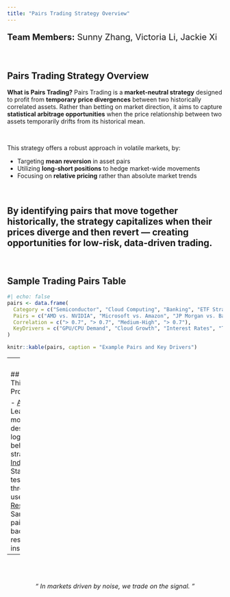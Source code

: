 ```yaml
---
title: "Pairs Trading Strategy Overview"
---
```

<p style="font-size: 20px;"><strong>Team Members:</strong> Sunny Zhang, Victoria Li, Jackie Xi</p>

<br>

## Pairs Trading Strategy Overview
**What is Pairs Trading?**
Pairs Trading is a **market-neutral strategy** designed to profit from **temporary price divergences** between two historically correlated assets. Rather than betting on market direction, it aims to capture **statistical arbitrage opportunities** when the price relationship between two assets temporarily drifts from its historical mean.

<br>

This strategy offers a robust approach in volatile markets, by:

- Targeting **mean reversion** in asset pairs
- Utilizing **long-short positions** to hedge market-wide movements
- Focusing on **relative pricing** rather than absolute market trends

<br>

By identifying pairs that move together historically, the strategy capitalizes when their prices diverge and then revert — creating opportunities for **low-risk, data-driven trading**.
---

<br>

## Sample Trading Pairs Table

```r
#| echo: false
pairs <- data.frame(
  Category = c("Semiconductor", "Cloud Computing", "Banking", "ETF Strategy"),
  Pairs = c("AMD vs. NVIDIA", "Microsoft vs. Amazon", "JP Morgan vs. Bank of America", "QQQ vs. SMH"),
  Correlation = c("> 0.7", "> 0.7", "Medium-High", "> 0.7"),
  KeyDrivers = c("GPU/CPU Demand", "Cloud Growth", "Interest Rates", "Tech Performance")
)

knitr::kable(pairs, caption = "Example Pairs and Key Drivers")

```
---
<br>

## Explore This Project

- [About](about.qmd): Learn the motivation, design, and logic behind the strategy
- [Indicators](indicators.qmd): Statistical tests and thresholds used
- [Results](results.qmd): Sample pairs, backtesting results, and insights

---

<br><br>
<p style="text-align: center; font-style: italic; font-size: 1.05em;"> “ In markets driven by noise, we trade on the signal. ” </p>

<br><br>
